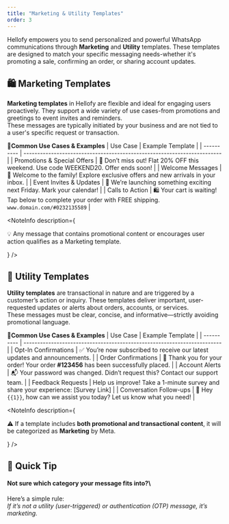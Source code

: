 ```yaml
---
title: "Marketing & Utility Templates"
order: 3
---
```


Hellofy empowers you to send personalized and powerful WhatsApp communications through **Marketing** and **Utility** templates. These templates are designed to match your specific messaging needs-whether it's promoting a sale, confirming an order, or sharing account updates.

## 🛍️ Marketing Templates

**Marketing templates** in Hellofy are flexible and ideal for engaging users proactively. They support a wide variety of use cases-from promotions and greetings to event invites and reminders.<br />
These messages are typically initiated by your business and are not tied to a user's specific request or transaction.

🔹**Common Use Cases & Examples**
| Use Case   | Example Template                                                              |
| ---------- | ------------------------------------------------------------------------ |
| Promotions & Special Offers       | 🎉 Don’t miss out! Flat 20% OFF this weekend. Use code WEEKEND20. Offer ends soon!                          |
| Welcome Messages     | 👋 Welcome to the family! Explore exclusive offers and new arrivals in your inbox.                                     |
| Event Invites & Updates      | 📢 We’re launching something exciting next Friday. Mark your calendar!                                    |
| Calls to Action      | 🛍️ Your cart is waiting! Tap below to complete your order with FREE shipping. `www.domain.com/#0232135589`                                    |

<NoteInfo
  description={
     <p className="text-sm text-fd-foreground !my-0 px-2 py-2"> 💡 Any message that contains promotional content or encourages user action qualifies as a Marketing template. </p>
  }
  />

  ## 🧾 Utility Templates

**Utility templates** are transactional in nature and are triggered by a customer’s action or inquiry. These templates deliver important, user-requested updates or alerts about orders, accounts, or services.<br />
These messages must be clear, concise, and informative—strictly avoiding promotional language.

🔹**Common Use Cases & Examples**
| Use Case   | Example Template                                                              |
| ---------- | ------------------------------------------------------------------------ |
| Opt-In Confirmations       | ✅ You’re now subscribed to receive our latest updates and announcements.                          |
| Order Confirmations     | 🛒 Thank you for your order! Your order **#123456** has been successfully placed.                                     |
| Account Alerts      | 📬 Your password was changed. Didn’t request this? Contact our support team.                                    |
| Feedback Requests      | Help us improve! Take a 1-minute survey and share your experience: [Survey Link]                                    |
| Conversation Follow-ups      | 👋 Hey `{{1}}`, how can we assist you today? Let us know what you need!                                    |

<NoteInfo
  description={
     <p className="text-sm text-fd-foreground !my-0 px-2 py-2"> ⚠️ If a template includes <strong>both promotional and transactional content</strong>, it will be categorized as <strong>Marketing</strong> by Meta.</p>
  }
  />

## 📝 Quick Tip
#### Not sure which category your message fits into?\
Here’s a simple rule:\
_If it’s not a utility (user-triggered) or authentication (OTP) message, it’s marketing._